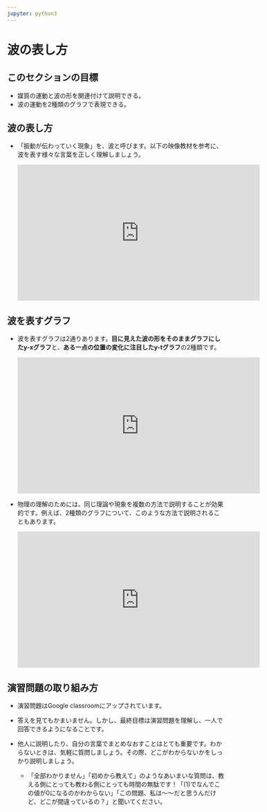 ```yaml
---
jupyter: python3
---
```


# 波の表し方

::: callout-tip
## このセクションの目標

-   媒質の運動と波の形を関連付けて説明できる。
-   波の運動を2種類のグラフで表現できる。
:::

## 波の表し方

-   「振動が伝わっていく現象」を、波と呼びます。以下の映像教材を参考に、波を表す様々な言葉を正しく理解しましょう。

    <iframe width="560" height="315" src="https://www.youtube.com/embed/nH4aAZ1oVUI?si=XntvYmXB2DhHJsmX" title="YouTube video player" frameborder="0" allow="accelerometer; autoplay; clipboard-write; encrypted-media; gyroscope; picture-in-picture; web-share" referrerpolicy="strict-origin-when-cross-origin" allowfullscreen></iframe>

## 波を表すグラフ

-   波を表すグラフは2通りあります。**目に見えた波の形をそのままグラフにしたy-xグラフ**と、**ある一点の位置の変化に注目したy-tグラフ**の2種類です。

    <iframe width="560" height="315" src="https://www.youtube.com/embed/pYB_velcvRc?si=Sfl3wSm470IuUCij" title="YouTube video player" frameborder="0" allow="accelerometer; autoplay; clipboard-write; encrypted-media; gyroscope; picture-in-picture; web-share" referrerpolicy="strict-origin-when-cross-origin" allowfullscreen></iframe>

-   物理の理解のためには、同じ理論や現象を複数の方法で説明することが効果的です。例えば、2種類のグラフについて、このような方法で説明されることもあります。

    <iframe width="560" height="315" src="https://www.youtube.com/embed/oF0K0pKUDC0?si=CfvAXUsVpN8t3ods" title="YouTube video player" frameborder="0" allow="accelerometer; autoplay; clipboard-write; encrypted-media; gyroscope; picture-in-picture; web-share" referrerpolicy="strict-origin-when-cross-origin" allowfullscreen>

    </iframe>

## 演習問題の取り組み方

-   演習問題はGoogle classroomにアップされています。

-   答えを見てもかまいません。しかし、最終目標は演習問題を理解し、一人で回答できるようになることです。

-   他人に説明したり、自分の言葉でまとめなおすことはとても重要です。わからないときは、気軽に質問しましょう。その際、どこがわからないかをしっかり説明しましょう。

    -   「全部わかりません」「初めから教えて」のようなあいまいな質問は、教える側にとっても教わる側にとっても時間の無駄です！「(1)でなんでこの値が0になるのかわからない」「この問題、私は～～だと思うんだけど、どこが間違っているの？」と聞いてください。
